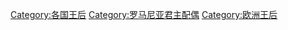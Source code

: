[[Category:各国王后|Category:各国王后]]
[[Category:罗马尼亚君主配偶|Category:罗马尼亚君主配偶]]
[[Category:欧洲王后|Category:欧洲王后]]